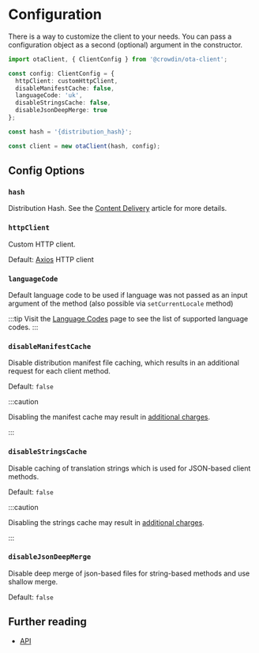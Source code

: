 # Configuration

There is a way to customize the client to your needs. You can pass a configuration object as a second (optional) argument in the constructor.

```typescript
import otaClient, { ClientConfig } from '@crowdin/ota-client';

const config: ClientConfig = {
  httpClient: customHttpClient,
  disableManifestCache: false,
  languageCode: 'uk',
  disableStringsCache: false,
  disableJsonDeepMerge: true
};

const hash = '{distribution_hash}';

const client = new otaClient(hash, config);
```

## Config Options

### `hash`

Distribution Hash. See the [Content Delivery](https://support.crowdin.com/content-delivery/) article for more details.

### `httpClient`

Custom HTTP client.

Default: [Axios](https://www.npmjs.com/package/axios) HTTP client

### `languageCode`

Default language code to be used if language was not passed as an input argument of the method (also possible via `setCurrentLocale` method)

:::tip
Visit the [Language Codes](https://developer.crowdin.com/language-codes/) page to see the list of supported language codes.
:::

### `disableManifestCache`

Disable distribution manifest file caching, which results in an additional request for each client method.

Default: `false`

:::caution

Disabling the manifest cache may result in [additional charges](https://crowdin.com/pricing#crowdin-pricing-addons).

:::

### `disableStringsCache`

Disable caching of translation strings which is used for JSON-based client methods.

Default: `false`

:::caution

Disabling the strings cache may result in [additional charges](https://crowdin.com/pricing#crowdin-pricing-addons).

:::

### `disableJsonDeepMerge`

Disable deep merge of json-based files for string-based methods and use shallow merge.

Default: `false`

## Further reading

- [API](/api/classes/OtaClient)
